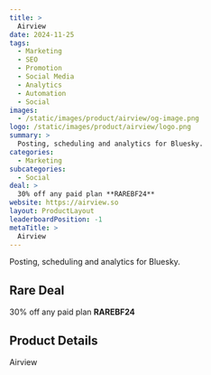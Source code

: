 ```yaml
---
title: >
  Airview
date: 2024-11-25
tags:
  - Marketing
  - SEO
  - Promotion
  - Social Media
  - Analytics
  - Automation
  - Social
images:
  - /static/images/product/airview/og-image.png
logo: /static/images/product/airview/logo.png
summary: >
  Posting, scheduling and analytics for Bluesky.
categories:
  - Marketing
subcategories:
  - Social
deal: >
  30% off any paid plan **RAREBF24**
website: https://airview.so
layout: ProductLayout
leaderboardPosition: -1
metaTitle: >
  Airview
---
```

Posting, scheduling and analytics for Bluesky.

## Rare Deal

30% off any paid plan **RAREBF24**

## Product Details

Airview


